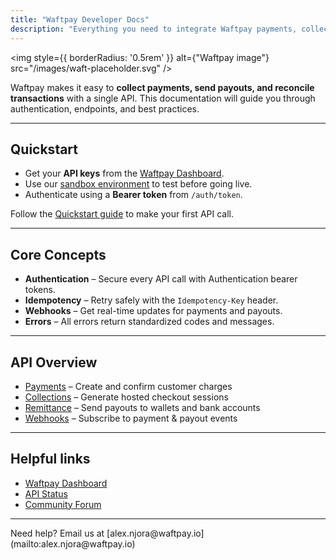 ```yaml
---
title: "Waftpay Developer Docs"
description: "Everything you need to integrate Waftpay payments, collections, and remittance into your apps."
---
```


<img
    style={{ borderRadius: '0.5rem' }}
    alt={"Waftpay image"}
    src="/images/waft-placeholder.svg"
/>

Waftpay makes it easy to **collect payments, send payouts, and reconcile transactions** with a single API.
This documentation will guide you through authentication, endpoints, and best practices.

---

## Quickstart

- Get your **API keys** from the [Waftpay Dashboard](https://dashboard.waftpay.io).
- Use our [sandbox environment](https://sandbox.waftpay.io) to test before going live.
- Authenticate using a **Bearer token** from `/auth/token`.

Follow the [Quickstart guide](./quickstart) to make your first API call.

---

## Core Concepts

- **Authentication** – Secure every API call with Authentication bearer tokens.
- **Idempotency** – Retry safely with the `Idempotency-Key` header.
- **Webhooks** – Get real-time updates for payments and payouts.
- **Errors** – All errors return standardized codes and messages.

---

## API Overview

- [Payments](./payments/overview) – Create and confirm customer charges
- [Collections](./collections/checkout-sessions) – Generate hosted checkout sessions
- [Remittance](./remittance/overview) – Send payouts to wallets and bank accounts
- [Webhooks](./webhooks/event-types) – Subscribe to payment & payout events

---

## Helpful links

- [Waftpay Dashboard](https://dashboard.waftpay.io)
- [API Status](https://localhost:3001/status)
- [Community Forum](https://community.waftpay.io)

---

<Info>
    Need help? Email us at [alex.njora@waftpay.io](mailto:alex.njora@waftpay.io)
</Info>